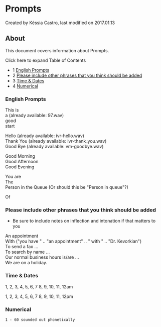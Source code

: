 
# Prompts 

 Created by  Késsia Castro, last modified on 2017.01.13

## About

This document covers information about Prompts.

Click here to expand Table of Contents

* 1 [English Prompts](#english-prompts)
* 2 [Please include other phrases that you think should be added](#please-include-other-phrases-that-you-think-should-be-added)
* 3 [Time & Dates](#time--dates)
* 4 [Numerical](#numerical)

### English Prompts

This is  
a (already available: 97.wav)   
good  
start

  
Hello (already available: ivr-hello.wav)   
Thank You (already available: ivr-thank\_you.wav)  
Good Bye (already available: vm-goodbye.wav)

Good Morning  
Good Afternoon  
Good Evening

You are  
The  
Person in the Queue (Or should this be "Person in queue"?)

Of

### Please include other phrases that you think should be added

* Be sure to include notes on inflection and intonation if that matters to you

An appointment  
With ("you have " .. "an appointment" .. " with " .. "Dr. Kevorkian")  
To send a fax ...   
To search by name ...   
Our normal business hours is/are ...  
We are on a holiday. 

### Time & Dates

1, 2, 3, 4, 5, 6, 7 8, 9, 10, 11, 12am

1, 2, 3, 4, 5, 6, 7 8, 9, 10, 11, 12pm

### Numerical

```xml
1 - 60 sounded out phonetically
```


